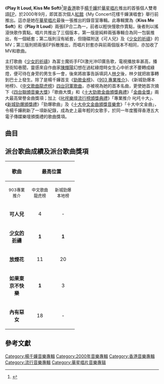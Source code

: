 {{Album infobox | <!-- See Wikipedia:WikiProject_Albums -->
| Name        = Play It Loud, Kiss Me Soft
| Type        = [[專輯|專輯]]
| Artist      = [[楊千嬅|楊千嬅]]
| Cover       = 
| Released    = 2000年9月
| Recorded    = 2000年
| Genre       = [[粵語流行音樂|粵語流行音樂]]
| Length      = 23:00（Kiss Me Soft）<br>29:49（Play It Loud）
| Label       = [[華星唱片|華星唱片]]
| Last album  = [[冬天的故事_(楊千嬅專輯)|冬天的故事]]<br>（1999年）
| This album  = '''Play It Loud, Kiss Me Soft'''<br>（2000年）
| Next album  = [[Miriam|Miriam]]<br>（2001年）
}}

《'''Play It Loud, Kiss Me Soft'''》<ref>{{cite web|title=Play It Loud, Kiss Me Soft|url=https://www.yesasia.com/global/%E6%A5%8A%E5%8D%83%E5%AC%85-2ep-play-it-loud-kiss-me-soft-cd-vcd-ver-2/1000029119-0-0-0-zh_TW/info.html|website=yesasia|accessdate=2000|archive-date=2019-02-07|archive-url=https://web.archive.org/web/20190207020436/https://www.yesasia.com/global/%E6%A5%8A%E5%8D%83%E5%AC%85-2ep-play-it-loud-kiss-me-soft-cd-vcd-ver-2/1000029119-0-0-0-zh_TW/info.html|dead-url=no}}</ref>是[[香港|香港]]歌手[[楊千嬅|楊千嬅]]於[[華星唱片|華星唱片]]推出的首張個人雙粵語[[EP|EP]]，於2000年9月，即其首次個人[[香港體育館|紅館]]《My Concert花樣千嬅演唱會》舉行前推出。這亦是她在[[華星唱片|華星唱片]]最後一張推出的錄音室專輯。此專輯實為《'''Kiss Me Soft'''》和《'''Play It Loud'''》兩張EP合二為一，前者以輕快慢歌作賣點，後者則以搖滾快歌作賣點。唱片共推出了三個版本，第一版是純粹兩張專輯合為同一包裝推出，有一個紙套；第二版則沒有紙套，但隨碟附送《可人兒》及《[[少女的祈禱_(楊千嬅歌曲)|少女的祈禱]]》的MV；第三版則把兩張EP拆散推出，而唱片封套亦與前兩個版本不相同，亦加收了MV和歌曲。

主打歌曲《[[少女的祈祷_(杨千嬅歌曲)|少女的祈禱]]》為富士魔術手FDI激光沖印廣告歌，電視播放率甚高，播至街知巷聞，靈感來自作曲家[[陳輝陽|陳輝陽]]幻想在過紅綠燈時女生心中祈求不要轉成綠燈，便可待在身旁的男生多一會，後來將故事告訴填詞人[[林夕|林夕]]後，林夕就把故事轉到巴士上發生。除了是楊千嬅首支《[[勁歌金榜|勁歌金榜]]》、《[[903_專業推介|903 專業推介]]》、《新城勁爆本地榜》、《[[歷年中文歌曲龍虎榜冠軍歌曲|中文歌曲龍虎榜]]》[[2000年度香港四台冠軍歌曲列表|四台冠軍歌曲]]，亦被視為她的首本名曲，更使她首次摘下《[[2000年度四台聯頒音樂大獎得獎名單|四台聯頒音樂大獎]]》「歌曲大獎」和《[[2000年度十大勁歌金曲得獎名單|十大勁歌金曲頒獎典禮]]》「[[勁歌金曲頒獎典禮金曲金獎|金曲金獎]]」兩大最高榮譽金曲獎項；加上《[[2000年度叱咤樂壇流行榜頒獎典禮得獎名單|叱咤樂壇流行榜頒獎典禮]]》「專業推介 叱吒十大」、《[[2000年度新城勁爆頒獎禮得獎名單|新城勁爆頒獎禮]]》「勁爆歌曲」及《[[第二十三屆十大中文金曲得獎名單|十大中文金曲頒獎音樂會]]》「十大中文金曲」，令楊千嬅刷新了一項新紀錄，成為史上最年輕的女歌手，於同一年度獲得香港五大電子傳媒樂壇頒獎禮的歌曲獎項。

==曲目==
{{tracklist
| headline = Kiss Me Soft
| total_length = 23:00

| title1 = 可人兒
| music1 = [[黃丹儀|黃丹儀]]
| lyrics1 = [[黃偉文|黃偉文]]
| arranger1 = [[亞賢|亞賢]]、[[細威|細威]]
| producer1 = [[蔡德才|蔡德才]]、[[C._Y._Kong|C. Y. Kong]]
| longnote1 = 
| length1 = 3:39

| title2 = [[少女的祈禱_(楊千嬅歌曲)|少女的祈禱]]
| music2 = [[陳輝陽|陳輝陽]]
| lyrics2 = [[林夕|林夕]]
| arranger2 = 陳輝陽
| producer2 = 陳輝陽
| note2 = 富士魔術手FDI激光沖印廣告歌
| length2 = 3:31

| title3 = 如果東京不快樂
| music3 = [[陳小霞|陳小霞]]
| lyrics3 = 林夕
| arranger3 = 陳輝陽
| producer3 = 陳輝陽
| longnote3 = 
| length3 = 3:12

| title4 = 良性反應
| music4 = [[周博賢|周博賢]]
| lyrics4 = [[周耀輝|周耀輝]]
| arranger4 = 周博賢
| producer4 = 蔡德才
| note4 = [[紅絲帶中心|紅絲帶中心]]關懷愛滋活動主題曲
| length4 = 3:36

| title5 = 美味情緣
| music5 = 黃丹儀
| lyrics5 = [[于逸堯|-{于}-逸堯]]
| arranger5 = 黃丹儀、[[舒文_(音樂人)|舒文]]
| producer5 = 黃丹儀
| note5 = [[無綫電視|無綫電視]]劇《[[美味情緣|美味情緣]]》主題曲
| length5 = 3:35

| title6 = 深息
| music6 = C. Y. Kong、[[錢文璟|錢文璟]]
| lyrics6 = [[因葵|因葵]]
| arranger6 = C. Y. Kong
| producer6 = C. Y. Kong
| longnote6 = 
| length6 = 5:25
}}
{{Track listing
| collapsed = yes
| headline = 第三版（AVCD）
| total_length = 30:58
| title1 = 電腦檔案，不能播放
| title2 = 如果東京不快樂
| note2 = Music Video
| title3 = 可人兒
| title4 = 少女的祈禱
| title5 = 如果東京不快樂
| title6 = 良性反應
| title7 = 美味情緣
| title8 = 深息
| title9 = 快樂與哀愁
| title10 = 放煙花
}}
{{tracklist
| headline = Play It Loud
| total_length = 29:49

| title1 = 內有惡女
| music1 = [[陳輝陽|陳輝陽]]
| lyrics1 = [[黃偉文|黃偉文]]
| arranger1 = 陳輝陽
| producer1 = 陳輝陽
| longnote1 = 
| length1 = 3:06

| title2 = 吹牛娃娃
| music2 = [[C._Y._Kong|C. Y. Kong]]
| lyrics2 = [[因葵|因葵]]
| arranger2 = C. Y. Kong
| producer2 = C. Y. Kong
| longnote2 = 
| length2 = 4:20

| title3 = 放煙花
| music3 = [[四方果|四方果]]
| lyrics3 = [[林夕|林夕]]
| arranger3 = 四方果、[[Slow_Tech_Riddim|Slow Tech Riddim]]
| producer3 = [[普普樂團|普普樂團]]
| note3 = 《My Concert花樣千嬅演唱會》主題曲
| length3 = 3:43

| title4 = 離題萬丈
| music4 = [[于逸堯|-{于}-逸堯]]
| lyrics4 = 黃偉文
| arranger4 = Slow Tech Riddim
| producer4 = [[蔡德才|蔡德才]]、Slow Tech Riddim
| longnote4 = 
| length4 = 4:14

| title5 = 放煙花
| music5 = 四方果
| lyrics5 = 林夕
| arranger5 = Slow Tech Riddim
| producer5 = C. Y. Kong、蔡德才、陳輝陽、黃丹儀、普普樂團
| note5 = Mass Production Mix
| longnote5 = 
| length5 = 6:24

| title6 = 新世紀福音戰士
| music6 = [[Johann_Sebastian_Bach|Johann Sebastian Bach]]、陳輝陽
| lyrics6 = 黃偉文
| arranger6 = 陳輝陽
| producer6 = C. Y. Kong、蔡德才、陳輝陽、黃丹儀、普普樂團
| note6 = Air Max Mix
| longnote6 = 
| length6 = 8:01
}}
{{Track listing
| collapsed = yes
| headline = 第三版（AVCD）
| total_length = 
| title1 = 電腦檔案，不能播放
| title2 = 如果東京不快樂
| note2 = Music Video
| title3 = 少女的祈禱
| title4 = 個個都有寶
| title5 = 內有惡女
| title6 = 吹牛娃娃
| title7 = 放煙花
| title8 = 離題萬丈
| title9 = 放煙花
| note9 = Mass Production Mix
| title10 = 內有惡女
| note10 = LMF Mix
| title11 = 新世紀福音戰士
| note11 = Air Max Mix
}}
{{Track listing
| collapsed = yes
| headline = 第二版附送VCD
| total_length = 
| title1 = 可人兒
| note1 = Music Video
| title2 = 少女的祈禱
| note2 = Music Video
}}

== 派台歌曲成績及派台歌曲獎項 ==
{| class="wikitable"
|- bgcolor="#CCCCCC"
!align="center" rowspan="2" | 歌曲
!align="center" colspan="4" | 最高位置
!align="center" rowspan="2" | 獎項
|- bgcolor="#FFFFFF"
! width="60"|<small>903專業推介</small>
! width="60"|<small>中文歌曲龍虎榜</small>
! width="60"|<small>新城勁爆本地榜</small>
! width="60"|<small>TVB勁歌金榜</small>
|- 

| align="center"| '''可人兒''' || align="center"|4 || align="center"|- || align="center"|8 || align="center"|- || align="center"|<span style="font-size:smaller;"></span>
|- 
| align="center"|'''[[少女的祈禱_(楊千嬅歌曲)|少女的祈禱]]'''|| align="center"|'''1'''|| align="center"|'''1''' || align="center"|'''1''' || align="center"|'''1''' || align="center"|<span style="font-size:smaller;">叱吒樂壇流行榜專業推介 叱吒十大第七位<br />十大中文金曲金曲獎<br />新城勁爆歌曲<br />新城勁爆卡拉OK歌曲<br />勁歌金曲優秀選第三回得獎歌曲<br />十大勁歌金曲<br />十大勁歌金曲金曲金獎<br />2000年度四台聯頒音樂大獎歌曲獎</span>
|- 
| align="center"|'''放煙花''' || align="center"|11 || align="center"|20 || align="center"|7 || align="center"|- || align="center"|<span style="font-size:smaller;"></span>
|- 
| align="center"|'''如果東京不快樂''' || align="center"|'''1''' || align="center"|3 || align="center"|6 || align="center"|8 || align="center"|<span style="font-size:smaller;"></span>
|-
| align="center"|'''內有惡女''' || align="center"|18 || align="center"|- || align="center"|- || align="center"|x || align="center"|--
|}

== 參考文獻 ==
{{Reflist|2}}

{{楊千嬅}}

[[Category:楊千嬅音樂專輯|Category:楊千嬅音樂專輯]]
[[Category:2000年音樂專輯|Category:2000年音樂專輯]]
[[Category:香港音樂專輯|Category:香港音樂專輯]]
[[Category:流行音樂專輯|Category:流行音樂專輯]]
[[Category:華星唱片音樂專辑|Category:華星唱片音樂專辑]]